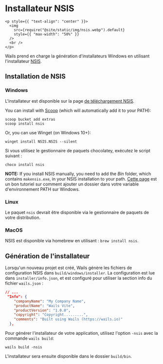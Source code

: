 # Installateur NSIS

```mdx-code-block
<p style={{ "text-align": "center" }}>
  <img
    src={require("@site/static/img/nsis.webp").default}
    style={{ "max-width": "50%" }}
  />
  <br />
</p>
```

Wails prend en charge la génération d'installateurs Windows en utilisant l'installateur [NSIS](https://nsis.sourceforge.io/).

## Installation de NSIS

### Windows

L'installateur est disponible sur la page [de téléchargement NSIS](https://nsis.sourceforge.io/Download).

You can install with [Scoop](https://scoop.sh/) (which will automatically add it to your PATH):

```
scoop bucket add extras
scoop install nsis
```

Or, you can use Winget (on Windows 10+):

```
winget install NSIS.NSIS --silent
```

Si vous utilisez le gestionnaire de paquets chocolatey, exécutez le script suivant :

```
choco install nsis
```

**NOTE:** If you install NSIS manually, you need to add the _Bin_ folder, which contains `makensis.exe`, in your NSIS installation to your path. [Cette page](https://www.architectryan.com/2018/03/17/add-to-the-path-on-windows-10/) est un bon tutoriel sur comment ajouter un dossier dans votre variable d'environnement PATH sur Windows.

### Linux

Le paquet `nsis` devrait être disponible via le gestionnaire de paquets de votre distribution.

### MacOS

NSIS est disponible via homebrew en utilisant : `brew install nsis`.

## Génération de l'installateur

Lorsqu'un nouveau projet est créé, Wails génère les fichiers de configuration NSIS dans `build/windows/installer`. La configuration est lue dans `installer/info.json`, et est configuré pour utiliser la section info du fichier `wails.json` :

```json
// ...
 "Info": {
    "companyName": "My Company Name",
    "productName": "Wails Vite",
    "productVersion": "1.0.0",
    "copyright": "Copyright.........",
    "comments": "Built using Wails (https://wails.io)"
  },
```

Pour générer l'installateur de votre application, utilisez l'option `-nsis` avec la commande `wails build`:

```
wails build -nsis
```

L'installateur sera ensuite disponible dans le dossier `build/bin`.
